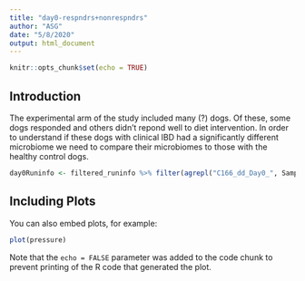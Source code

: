 ```yaml
---
title: "day0-respndrs+nonrespndrs"
author: "ASG"
date: "5/8/2020"
output: html_document
---
```


```r
knitr::opts_chunk$set(echo = TRUE)
```

## Introduction

The experimental arm of the study included many (?) dogs. Of these, some dogs responded and others didn't repond well to diet intervention. In order to understand if these dogs with clinical IBD had a significantly different microbiome we need to compare their microbiomes to those with the healthy control dogs. 

```r
day0Runinfo <- filtered_runinfo %>% filter(agrepl("C166_dd_Day0_", SampleName))
```

## Including Plots

You can also embed plots, for example:

```r
plot(pressure)
```

Note that the `echo = FALSE` parameter was added to the code chunk to prevent printing of the R code that generated the plot.
